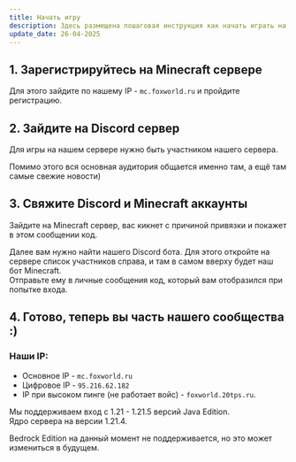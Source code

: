 ```yaml
---
title: Начать игру
description: Здесь размещена пошаговая инструкция как начать играть на нашем сервере.
update_date: 26-04-2025
---
```

## 1. Зарегистрируйтесь на Minecraft сервере
Для этого зайдите по нашему IP - `mc.foxworld.ru` и пройдите регистрацию.
## 2. Зайдите на Discord сервер
Для игры на нашем сервере нужно быть участником нашего сервера.

Помимо этого вся основная аудитория общается именно там, а ещё там самые свежие новости)
## 3. Свяжите Discord и Minecraft аккаунты
Зайдите на Minecraft сервер, вас кикнет с причиной привязки и покажет в этом сообщении код.

Далее вам нужно найти нашего Discord бота. Для этого откройте на сервере список участников справа, и там в самом вверху будет наш бот Minecraft.
<br/>Отправьте ему в личные сообщения код, который вам отобразился при попытке входа.
## 4. Готово, теперь вы часть нашего сообщества :)
### Наши IP:
* Основное IP - `mc.foxworld.ru`
* Цифровое IP - `95.216.62.182`
* IP при высоком пинге (не работает войс) - `foxworld.20tps.ru`.

Мы поддерживаем вход с 1.21 - 1.21.5 версий Java Edition.
<br/>Ядро сервера на версии 1.21.4.

Bedrock Edition на данный момент не поддерживается, но это может измениться в будущем.
